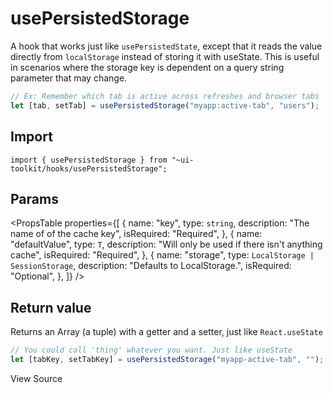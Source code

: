 
<Meta title="Hooks/usePersistedStorage" />

# usePersistedStorage

A hook that works just like `usePersistedState`, except that it reads the value directly
from `localStorage` instead of storing it with useState. This is useful in scenarios where
the storage key is dependent on a query string parameter that may change.

```javascript
// Ex: Remember which tab is active across refreshes and browser tabs
let [tab, setTab] = usePersistedStorage("myapp:active-tab", "users");
```

## Import

```tsx
import { usePersistedStorage } from "~ui-toolkit/hooks/usePersistedStorage";
```

## Params

<PropsTable
  properties={[
    {
      name: "key",
      type: `string`,
      description: "The name of of the cache key",
      isRequired: "Required",
    },
    {
      name: "defaultValue",
      type: `T`,
      description: "Will only be used if there isn't anything cache",
      isRequired: "Required",
    },
    {
      name: "storage",
      type: `LocalStorage | SessionStorage`,
      description: "Defaults to LocalStorage.",
      isRequired: "Optional",
    },
  ]}
/>

## Return value

Returns an Array (a tuple) with a getter and a setter, just like `React.useState`

```javascript
// You could call 'thing' whatever you want. Just like useState
let [tabKey, setTabKey] = usePersistedStorage("myapp-active-tab", "");
```

<SourceCodeLink path="hooks/usePersistedStorage.ts">View Source</SourceCodeLink>
